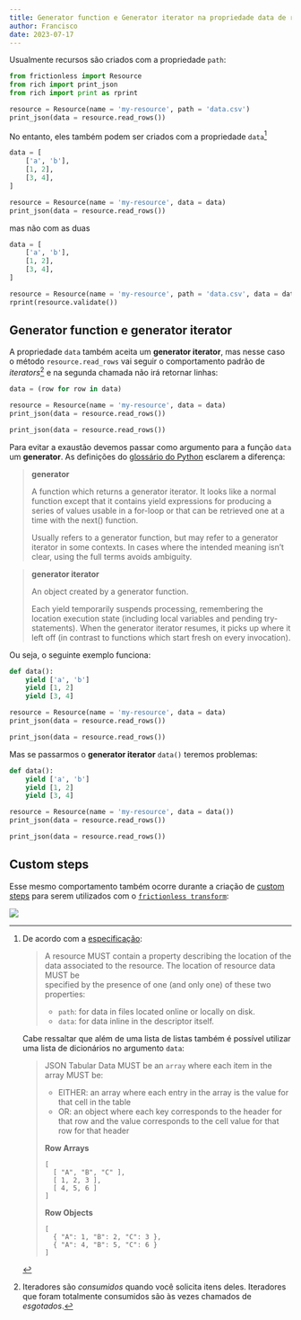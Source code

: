 ```yaml
---
title: Generator function e Generator iterator na propriedade data de recursos no frictionless
author: Francisco
date: 2023-07-17
---
```


Usualmente recursos são criados com a propriedade `path`:

```python
from frictionless import Resource
from rich import print_json
from rich import print as rprint

resource = Resource(name = 'my-resource', path = 'data.csv')
print_json(data = resource.read_rows())
```

No entanto, eles também podem ser criados com a propriedade `data`[^20230717T141158]

[^20230717T141158]: De acordo com a [especificação](https://specs.frictionlessdata.io/data-resource/#data-location):

    > A resource MUST contain a property describing the location of the  
    > data associated to the resource. The location of resource data MUST be  
    > specified by the presence of one (and only one) of these two properties:
    > 
    > - `path`: for data in files located online or locally on disk.
    > - `data`: for data inline in the descriptor itself.
    
    Cabe ressaltar que além de uma lista de listas também é possível utilizar uma lista de dicionários no argumento `data`:

    > JSON Tabular Data MUST be an `array` where each item in the array MUST be:
    > 
    > - EITHER: an array where each entry in the array is the value for that cell in the table
    > - OR: an object where each key corresponds to the header for that row and the value corresponds to the cell value for that row for that header
    > 
    > __Row Arrays__
    > 
    > ```
    > [
    >   [ "A", "B", "C" ],
    >   [ 1, 2, 3 ],
    >   [ 4, 5, 6 ]
    > ]
    > ```
    > 
    > __Row Objects__
    > 
    > ```
    > [
    >   { "A": 1, "B": 2, "C": 3 },
    >   { "A": 4, "B": 5, "C": 6 }
    > ]
    > ```

```python
data = [
    ['a', 'b'],
    [1, 2],
    [3, 4],
]

resource = Resource(name = 'my-resource', data = data)
print_json(data = resource.read_rows())
```

mas não com as duas

```python
data = [
    ['a', 'b'],
    [1, 2],
    [3, 4],
]

resource = Resource(name = 'my-resource', path = 'data.csv', data = data)
rprint(resource.validate())
```

## Generator function e generator iterator

A propriedade `data` também aceita um __generator iterator__, mas nesse caso o método `resource.read_rows` vai seguir o comportamento padrão de _iterators_[^20230717T144205] e na segunda chamada não irá retornar linhas:

[^20230717T144205]: Iteradores são _consumidos_ quando você solicita itens deles. Iteradores que foram totalmente consumidos são às vezes chamados de _esgotados_.

```python
data = (row for row in data)

resource = Resource(name = 'my-resource', data = data)
print_json(data = resource.read_rows())
```


```python
print_json(data = resource.read_rows())
```

Para evitar a exaustão devemos passar como argumento para a função `data` um __generator__. As definições do [glossário do Python](https://docs.python.org/3.9/glossary.html) esclarem a diferença:

> __generator__
> 
> A function which returns a generator iterator. It looks like a normal function except that it contains yield expressions for producing a series of values usable in a for-loop or that can be retrieved one at a time with the next() function.
> 
> Usually refers to a generator function, but may refer to a generator iterator in some contexts. In cases where the intended meaning isn’t clear, using the full terms avoids ambiguity.

> __generator iterator__
> 
> An object created by a generator function.
> 
> Each yield temporarily suspends processing, remembering the location execution state (including local variables and pending try-statements). When the generator iterator resumes, it picks up where it left off (in contrast to functions which start fresh on every invocation).

Ou seja, o seguinte exemplo funciona:

```python
def data():
    yield ['a', 'b']
    yield [1, 2]
    yield [3, 4]
```

```python
resource = Resource(name = 'my-resource', data = data)
print_json(data = resource.read_rows())
```


```python
print_json(data = resource.read_rows())
```

Mas se passarmos o __generator iterator__ `data()` teremos problemas:

```python
def data():
    yield ['a', 'b']
    yield [1, 2]
    yield [3, 4]
```

```python
resource = Resource(name = 'my-resource', data = data())
print_json(data = resource.read_rows())
```


```python
print_json(data = resource.read_rows())
```

## Custom steps

Esse mesmo comportamento também ocorre durante a criação de [custom steps](https://framework.frictionlessdata.io/docs/guides/transforming-data.html#custom-steps) para serem utilizados com o [`frictionless transform`](https://framework.frictionlessdata.io/docs/guides/transforming-data.html):

![](20230717T145248.png)
